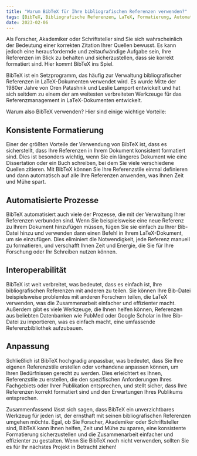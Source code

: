 ```yaml
---
title: "Warum BibTeX für Ihre bibliografischen Referenzen verwenden?"
tags: [BibTeX, Bibliografische Referenzen, LaTeX, Formatierung, Automatisierung, Interoperabilität, Anpassung, Forschung, Schreiben, Veröffentlichung]
date: 2023-02-06
---
```


Als Forscher, Akademiker oder Schriftsteller sind Sie sich wahrscheinlich der Bedeutung einer korrekten Zitation Ihrer Quellen bewusst. Es kann jedoch eine herausfordernde und zeitaufwändige Aufgabe sein, Ihre Referenzen im Blick zu behalten und sicherzustellen, dass sie korrekt formatiert sind. Hier kommt BibTeX ins Spiel.

BibTeX ist ein Setzprogramm, das häufig zur Verwaltung bibliografischer Referenzen in LaTeX-Dokumenten verwendet wird. Es wurde Mitte der 1980er Jahre von Oren Patashnik und Leslie Lamport entwickelt und hat sich seitdem zu einem der am weitesten verbreiteten Werkzeuge für das Referenzmanagement in LaTeX-Dokumenten entwickelt.


<CiteDrive />

Warum also BibTeX verwenden? Hier sind einige wichtige Vorteile:

## Konsistente Formatierung

Einer der größten Vorteile der Verwendung von BibTeX ist, dass es sicherstellt, dass Ihre Referenzen in Ihrem Dokument konsistent formatiert sind. Dies ist besonders wichtig, wenn Sie ein längeres Dokument wie eine Dissertation oder ein Buch schreiben, bei dem Sie viele verschiedene Quellen zitieren. Mit BibTeX können Sie Ihre Referenzstile einmal definieren und dann automatisch auf alle Ihre Referenzen anwenden, was Ihnen Zeit und Mühe spart.

## Automatisierte Prozesse

BibTeX automatisiert auch viele der Prozesse, die mit der Verwaltung Ihrer Referenzen verbunden sind. Wenn Sie beispielsweise eine neue Referenz zu Ihrem Dokument hinzufügen müssen, fügen Sie sie einfach zu Ihrer Bib-Datei hinzu und verwenden dann einen Befehl in Ihrem LaTeX-Dokument, um sie einzufügen. Dies eliminiert die Notwendigkeit, jede Referenz manuell zu formatieren, und verschafft Ihnen Zeit und Energie, die Sie für Ihre Forschung oder Ihr Schreiben nutzen können.

## Interoperabilität

BibTeX ist weit verbreitet, was bedeutet, dass es einfach ist, Ihre bibliografischen Referenzen mit anderen zu teilen. Sie können Ihre Bib-Datei beispielsweise problemlos mit anderen Forschern teilen, die LaTeX verwenden, was die Zusammenarbeit einfacher und effizienter macht. Außerdem gibt es viele Werkzeuge, die Ihnen helfen können, Referenzen aus beliebten Datenbanken wie PubMed oder Google Scholar in Ihre Bib-Datei zu importieren, was es einfach macht, eine umfassende Referenzbibliothek aufzubauen.

## Anpassung

Schließlich ist BibTeX hochgradig anpassbar, was bedeutet, dass Sie Ihre eigenen Referenzstile erstellen oder vorhandene anpassen können, um Ihren Bedürfnissen gerecht zu werden. Dies erleichtert es Ihnen, Referenzstile zu erstellen, die den spezifischen Anforderungen Ihres Fachgebiets oder Ihrer Publikation entsprechen, und stellt sicher, dass Ihre Referenzen korrekt formatiert sind und den Erwartungen Ihres Publikums entsprechen.

Zusammenfassend lässt sich sagen, dass BibTeX ein unverzichtbares Werkzeug für jeden ist, der ernsthaft mit seinen bibliografischen Referenzen umgehen möchte. Egal, ob Sie Forscher, Akademiker oder Schriftsteller sind, BibTeX kann Ihnen helfen, Zeit und Mühe zu sparen, eine konsistente Formatierung sicherzustellen und die Zusammenarbeit einfacher und effizienter zu gestalten. Wenn Sie BibTeX noch nicht verwenden, sollten Sie es für Ihr nächstes Projekt in Betracht ziehen!
